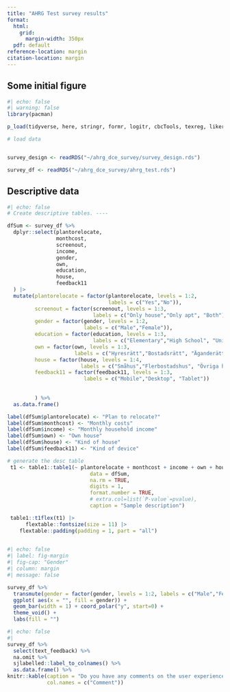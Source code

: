 ```yaml
---
title: "AHRG Test survey results"
format:
  html:
    grid:
      margin-width: 350px
  pdf: default
reference-location: margin
citation-location: margin
---
```


## Some initial figure

```r
#| echo: false
#| warning: false
library(pacman)

p_load(tidyverse, here, stringr, formr, logitr, cbcTools, texreg, likert, tidyr, haven, kableExtra, sjlabelled, summarytools)

# load data


survey_design <- readRDS("~/ahrg_dce_survey/survey_design.rds")

survey_df <- readRDS("~/ahrg_dce_survey/ahrg_test.rds")

```

## Descriptive data

```r
#| echo: false
# Create descriptive tables. ----

dfSum <- survey_df %>%
  dplyr::select(plantorelocate,
                monthcost,
                screenout,
                income,
                gender,
                own,
                education,
                house,
                feedback11
  ) |> 
  mutate(plantorelocate = factor(plantorelocate, levels = 1:2,
                                 labels = c("Yes","No")),
         screenout = factor(screenout, levels = 1:3,
                            labels = c("Only house","Only apt", "Both")),
         gender = factor(gender, levels = 1:2,
                         labels = c("Male","Female")),
         education = factor(education, levels = 1:3,
                            labels = c("Elementary","High School", "University")),
         own = factor(own, levels = 1:3,
                      labels = c("Hyresrätt","Bostadsrätt", "Äganderätt")),
         house = factor(house, levels = 1:4,
                        labels = c("Småhus","Flerbostadshus", "Övriga hus","Specialbostäder")),
         feedback11 = factor(feedback11, levels = 1:3,
                         labels = c("Mobile","Desktop", "Tablet"))
         
         
         ) %>% 
  as.data.frame()

label(dfSum$plantorelocate) <- "Plan to relocate?"
label(dfSum$monthcost) <- "Monthly costs"
label(dfSum$income) <- "Monthly household income"
label(dfSum$own) <- "Own house"
label(dfSum$house) <- "Kind of house"
label(dfSum$feedback11) <- "Kind of device"

# generate the desc table
 t1 <- table1::table1(~ plantorelocate + monthcost + income + own + house + feedback11 ,
                           data = dfSum,
                           na.rm = TRUE,
                           digits = 1,
                           format.number = TRUE,
                           # extra.col=list(`P-value`=pvalue),
                           caption = "Sample description") 

 table1::t1flex(t1) |> 
      flextable::fontsize(size = 11) |> 
    flextable::padding(padding = 1, part = "all") 
 


```



```r
#| echo: false
#| label: fig-margin
#| fig-cap: "Gender"
#| column: margin
#| message: false

survey_df %>% 
  transmute(gender = factor(gender, levels = 1:2, labels = c("Male","Female"))) %>% 
  ggplot( aes(x = "", fill = gender)) +
  geom_bar(width = 1) + coord_polar("y", start=0) +
  theme_void() +
  labs(fill = "")

```


```r
#| echo: false
#| 
survey_df %>% 
  select(text_feedback) %>% 
  na.omit %>% 
  sjlabelled::label_to_colnames() %>%
  as.data.frame() %>% 
knitr::kable(caption = "Do you have any comments on the user experience?  Please share any comments or difficulties you had in taking the survey!",
             col.names = c("Comment"))


```